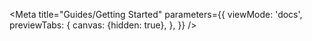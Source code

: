 
<Meta
  title="Guides/Getting Started"
  parameters={{
    viewMode: 'docs',
    previewTabs: {
      canvas: {hidden: true},
    },
  }}
/>
<Markdown content={Readme} />
